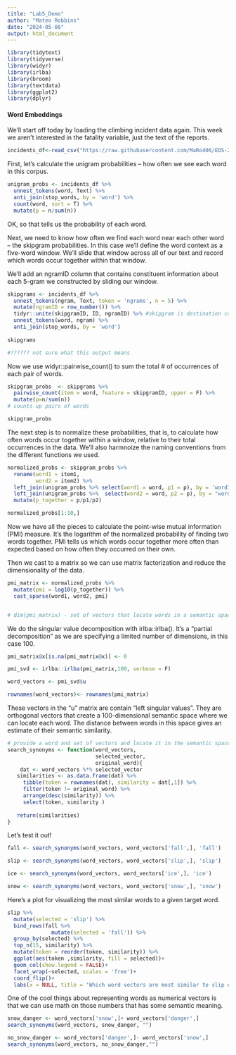 ```yaml
---
title: "Lab5_Demo"
author: "Mateo Robbins"
date: "2024-05-08"
output: html_document
---
```


```r
library(tidytext)
library(tidyverse)
library(widyr) 
library(irlba)
library(broom) 
library(textdata)
library(ggplot2)
library(dplyr)
```

#### Word Embeddings

We'll start off today by loading the climbing incident data again. This week we aren't interested in the fatality variable, just the text of the reports.

```r
incidents_df<-read_csv("https://raw.githubusercontent.com/MaRo406/EDS-231-text-sentiment/main/data/climbing_reports_model_dat.csv")
```

First, let's calculate the unigram probabilities -- how often we see each word in this corpus.

```r
unigram_probs <- incidents_df %>% 
  unnest_tokens(word, Text) %>% 
  anti_join(stop_words, by = 'word') %>% 
  count(word, sort = T) %>% 
  mutate(p = n/sum(n))

```

OK, so that tells us the probability of each word.

Next, we need to know how often we find each word near each other word -- the skipgram probabilities. In this case we'll define the word context as a five-word window. We'll slide that window across all of our text and record which words occur together within that window.

We'll add an ngramID column that contains constituent information about each 5-gram we constructed by sliding our window.

```r
skipgrams <- incidents_df %>% 
  unnest_tokens(ngram, Text, token = 'ngrams', n = 5) %>% 
  mutate(ngramID = row_number()) %>% 
  tidyr::unite(skipgramID, ID, ngramID) %>% #skipgram is destination column made
  unnest_tokens(word, ngram) %>% 
  anti_join(stop_words, by = 'word')
  
skipgrams  

#?????? not sure what this output means 
```

Now we use widyr::pairwise_count() to sum the total # of occurrences of each pair of words.

```r
skipgram_probs  <- skipgrams %>% 
  pairwise_count(item = word, feature = skipgramID, upper = F) %>% 
  mutate(p=n/sum(n))
# counts up pairs of words

skipgram_probs
```

The next step is to normalize these probabilities, that is, to calculate how often words occur together within a window, relative to their total occurrences in the data. We'll also harmnoize the naming conventions from the different functions we used.

```r
normalized_probs <- skipgram_probs %>% 
  rename(word1 = item1,
         word2 = item2) %>% 
  left_join(unigram_probs %>% select(word1 = word, p1 = p), by = 'word1') %>% 
  left_join(unigram_probs %>%  select(word2 = word, p2 = p), by = "word2") %>% 
  mutate(p_together = p/p1/p2)

normalized_probs[1:10,]
```

Now we have all the pieces to calculate the point-wise mutual information (PMI) measure. It's the logarithm of the normalized probability of finding two words together. PMI tells us which words occur together more often than expected based on how often they occurred on their own.

Then we cast to a matrix so we can use matrix factorization and reduce the dimensionality of the data.

```r
pmi_matrix <- normalized_probs %>% 
  mutate(pmi = log10(p_together)) %>% 
  cast_sparse(word1, word2, pmi)


# dim(pmi_matrix) - set of vectors that locate words in a semantic space
```

We do the singular value decomposition with irlba::irlba(). It's a "partial decomposition" as we are specifying a limited number of dimensions, in this case 100.

```r
pmi_matrix@x[is.na(pmi_matrix@x)] <- 0

pmi_svd <- irlba::irlba(pmi_matrix,100, verbose = F)

word_vectors <- pmi_svd$u

rownames(word_vectors)<- rownames(pmi_matrix)
```

These vectors in the "u" matrix are contain "left singular values". They are orthogonal vectors that create a 100-dimensional semantic space where we can locate each word. The distance between words in this space gives an estimate of their semantic similarity.

```r

# provide a word and set of vectors and locate it in the semantic space and proceed from there, similarities with . product 
search_synonyms <- function(word_vectors,
                            selected_vector,
                            original_word){
    dat <- word_vectors %*% selected_vector
   similarities <- as.data.frame(dat) %>% 
     tibble(token = rownames(dat), similarity = dat[,1]) %>% 
     filter(token != original_word) %>% 
     arrange(desc(similarity)) %>% 
     select(token, similarity )
   
   return(similarities)
}
```

Let's test it out!

```r
fall <- search_synonyms(word_vectors, word_vectors['fall',], 'fall')

slip <- search_synonyms(word_vectors, word_vectors['slip',], 'slip')

ice <- search_synonyms(word_vectors, word_vectors['ice',], 'ice')

snow <- search_synonyms(word_vectors, word_vectors['snow',], 'snow')

```

Here's a plot for visualizing the most similar words to a given target word.

```r
slip %>% 
  mutate(selected = 'slip') %>% 
  bind_rows(fall %>% 
              mutate(selected = 'fall')) %>% 
  group_by(selected) %>% 
  top_n(15, similarity) %>% 
  mutate(token = reorder(token, similarity)) %>% 
  ggplot(aes(token ,similarity, fill = selected))+
  geom_col(show.legend = FALSE)+
  facet_wrap(~selected, scales = 'free')+
  coord_flip()+
  labs(x = NULL, title = 'Which word vectors are most similar to slip or fall')
```

One of the cool things about representing words as numerical vectors is that we can use math on those numbers that has some semantic meaning.

```r
snow_danger <- word_vectors['snow',]+ word_vectors['danger',]
search_synonyms(word_vectors, snow_danger, "")

no_snow_danger <- word_vectors['danger',]- word_vectors['snow',]
search_synonyms(word_vectors, no_snow_danger,"")
```
